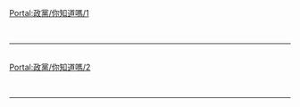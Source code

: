 {{Portal:政黨/box-header|你知道嗎？|Portal:政黨/你知道嗎？|}}

[[Portal:政黨/你知道嗎/1|Portal:政黨/你知道嗎/1]]<br> {{Portal:政黨/你知道嗎/1}} <div style="clear: both"></div><br/><hr/><br/>
[[Portal:政黨/你知道嗎/2|Portal:政黨/你知道嗎/2]]<br> {{Portal:政黨/你知道嗎/2}} <div style="clear: both"></div><br/><hr/><br/>